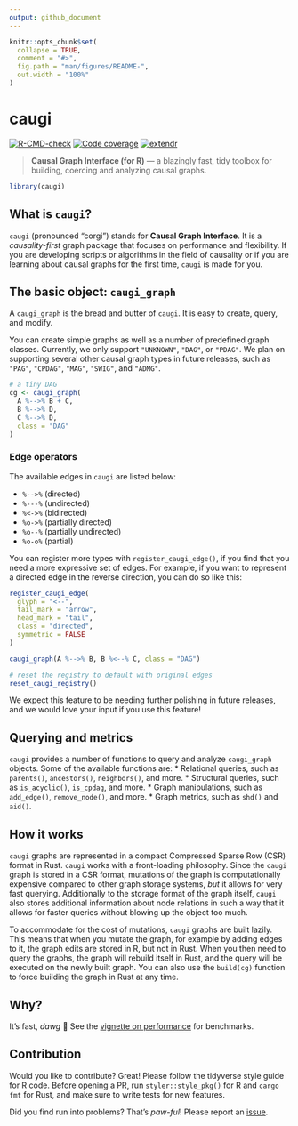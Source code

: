 ```yaml
---
output: github_document
---
```


<!-- README.md is generated from README.Rmd. Please edit that file -->

```r
knitr::opts_chunk$set(
  collapse = TRUE,
  comment = "#>",
  fig.path = "man/figures/README-",
  out.width = "100%"
)
```

# caugi

<!-- badges: start -->
[![R-CMD-check](https://github.com/frederikfabriciusbjerre/caugi/actions/workflows/R-CMD-check.yaml/badge.svg)](https://github.com/frederikfabriciusbjerre/caugi/actions/workflows/R-CMD-check.yaml)
[![Code coverage](https://codecov.io/gh/frederikfabriciusbjerre/caugi/graph/badge.svg)](https://app.codecov.io/gh/frederikfabriciusbjerre/caugi)
[![extendr](https://img.shields.io/badge/extendr-^0.8.1-276DC2)](https://extendr.github.io/extendr/extendr_api/)
<!-- badges: end -->

> **Causal Graph Interface (for R)** — a blazingly fast, tidy toolbox for building, coercing and analyzing causal graphs.

```r
library(caugi)
```

## What is `caugi`?

`caugi` (pronounced "corgi") stands for **Causal Graph Interface**. It is a _causality-first_ graph package that focuses on performance and flexibility. If you are developing scripts or algorithms in the field of causality or if you are learning about causal graphs for the first time, `caugi` is made for you. 

## The basic object: `caugi_graph`

A `caugi_graph` is the bread and butter of `caugi`. It is easy to create, query, and modify. 

You can create simple graphs as well as a number of predefined graph classes. Currently, we only support `"UNKNOWN"`, `"DAG"`, or `"PDAG"`. We plan on supporting several other causal graph types in future releases, such as `"PAG"`, `"CPDAG"`, `"MAG"`, `"SWIG"`, and `"ADMG"`.

```r
# a tiny DAG
cg <- caugi_graph(
  A %-->% B + C,
  B %-->% D,
  C %-->% D,
  class = "DAG"
)
```

### Edge operators

The available edges in `caugi` are listed below:

* `%-->%` (directed) 
* `%---%` (undirected)
* `%<->%` (bidirected)
* `%o->%` (partially directed)
* `%o--%` (partially undirected)
* `%o-o%` (partial)

You can register more types with `register_caugi_edge()`, if you find that you need a more expressive set of edges. For example, if you want to represent a directed edge in the reverse direction, you can do so like this:

```r
register_caugi_edge(
  glyph = "<--",
  tail_mark = "arrow",
  head_mark = "tail",
  class = "directed",
  symmetric = FALSE
)

caugi_graph(A %-->% B, B %<--% C, class = "DAG")

# reset the registry to default with original edges
reset_caugi_registry()
```

We expect this feature to be needing further polishing in future releases, and we would love your input if you use this feature!

## Querying and metrics

`caugi` provides a number of functions to query and analyze `caugi_graph` objects. Some of the available functions are:
* Relational queries, such as `parents()`, `ancestors()`, `neighbors()`, and more.
* Structural queries, such as `is_acyclic()`, `is_cpdag`, and more.
* Graph manipulations, such as `add_edge()`, `remove_node()`, and more.
* Graph metrics, such as `shd()` and `aid()`. 

## How it works 

`caugi` graphs are represented in a compact Compressed Sparse Row (CSR) format in Rust. `caugi` works with a front-loading philosophy. Since the `caugi` graph is stored in a CSR format, mutations of the graph is computationally expensive compared to other graph storage systems, _but_ it allows for very fast querying. Additionally to the storage format of the graph itself, `caugi` also stores additional information about node relations in such a way that it allows for faster queries without blowing up the object too much.

To accommodate for the cost of mutations, `caugi` graphs are built lazily. This means that when you mutate the graph, for example by adding edges to it, the graph edits are stored in R, but not in Rust. When you then need to query the graphs, the graph will rebuild itself in Rust, and the query will be executed on the newly built graph. You can also use the `build(cg)` function to force building the graph in Rust at any time.

## Why?
It's fast, _dawg_ 🐶 See the [vignette on performance](https://frederikfabriciusbjerre.github.io/caugi/articles/performance.html) for benchmarks.

## Contribution
Would you like to contribute? Great! Please follow the tidyverse style guide for R code. Before opening a PR, run `styler::style_pkg()` for R and `cargo fmt` for Rust, and make sure to write tests for new features.


Did you find run into problems? That's _paw-ful_! 
Please report an [issue](https://github.com/frederikfabriciusbjerre/caugi/issues).

